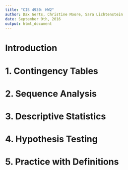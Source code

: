 ```yaml
---
title: "CIS 4930: HW2"
author: Dax Gerts, Christine Moore, Sara Lichtenstein
date: September 9th, 2016
output: html_document
---
```


# Introduction

# 1. Contingency Tables

# 2. Sequence Analysis

# 3. Descriptive Statistics

# 4. Hypothesis Testing

# 5. Practice with Definitions